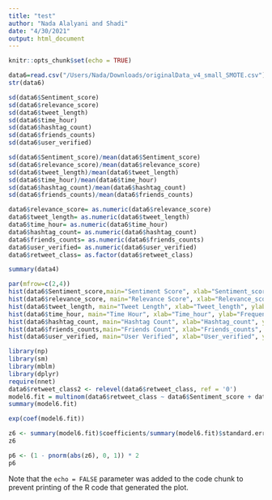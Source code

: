 ```yaml
---
title: "test"
author: "Nada Alalyani and Shadi"
date: "4/30/2021"
output: html_document
---
```


```r
knitr::opts_chunk$set(echo = TRUE)
```

```r
data6=read.csv("/Users/Nada/Downloads/originalData_v4_small_SMOTE.csv")
str(data6)
```

```r
sd(data6$Sentiment_score)
sd(data6$relevance_score)
sd(data6$tweet_length)
sd(data6$time_hour)
sd(data6$hashtag_count)
sd(data6$friends_counts)
sd(data6$user_verified)
```

```r
sd(data6$Sentiment_score)/mean(data6$Sentiment_score)
sd(data6$relevance_score)/mean(data6$relevance_score)
sd(data6$tweet_length)/mean(data6$tweet_length)
sd(data6$time_hour)/mean(data6$time_hour)
sd(data6$hashtag_count)/mean(data6$hashtag_count)
sd(data6$friends_counts)/mean(data6$friends_counts)
```

```r
data6$relevance_score= as.numeric(data6$relevance_score)
data6$tweet_length= as.numeric(data6$tweet_length)
data6$time_hour= as.numeric(data6$time_hour)
data6$hashtag_count= as.numeric(data6$hashtag_count)
data6$friends_counts= as.numeric(data6$friends_counts)
data6$user_verified= as.numeric(data6$user_verified)
data6$retweet_class= as.factor(data6$retweet_class)

```


```r
summary(data4)
```

```r
par(mfrow=c(2,4))
hist(data6$Sentiment_score,main="Sentiment Score", xlab="Sentiment_score", ylab="Frequency")
hist(data6$relevance_score, main="Relevance Score", xlab="Relevance_score", ylab="Frequency")
hist(data6$tweet_length, main="Tweet Length", xlab="Tweet_length", ylab="Frequency")
hist(data6$time_hour, main="Time Hour", xlab="Time_hour", ylab="Frequency")
hist(data6$hashtag_count, main="Hashtag Count", xlab="Hashtag_count", ylab="Frequency")
hist(data6$friends_counts,main="Friends Count", xlab="Friends_counts", ylab="Frequency")
hist(data6$user_verified, main="User Verified", xlab="User_verified", ylab="Frequency")
```

```r
library(np)
library(sm)
library(mblm)
library(dplyr)
require(nnet)
data6$retweet_class2 <- relevel(data6$retweet_class, ref = '0')
model6.fit = multinom(data6$retweet_class ~ data6$Sentiment_score + data6$relevance_score + data6$tweet_length + data6$time_hour + data6$hashtag_count + data6$friends_counts + data6$user_verified,data=data6, model=TRUE)
summary(model6.fit)
```

```r
exp(coef(model6.fit))
```

```r
z6 <- summary(model6.fit)$coefficients/summary(model6.fit)$standard.errors
z6
```

```r
p6 <- (1 - pnorm(abs(z6), 0, 1)) * 2
p6
```

Note that the `echo = FALSE` parameter was added to the code chunk to prevent printing of the R code that generated the plot.
